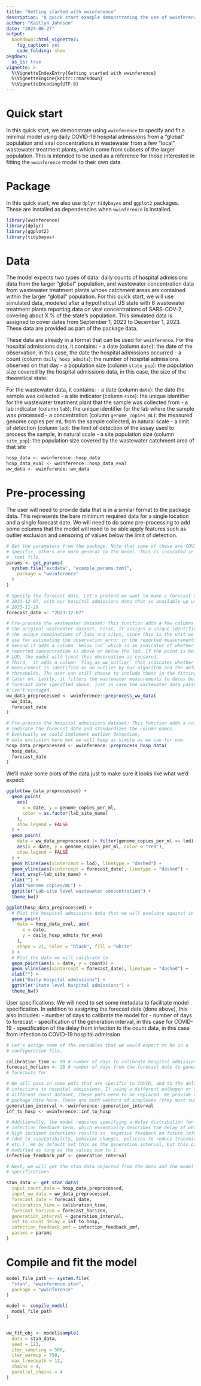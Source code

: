```yaml
---
title: "Getting started with wwinference"
description: "A quick start example demonstrating the use of wwinference to jointly fit wastewater and hospital admissions data"
author: "Kaitlyn Johnson"
date: "2024-06-27"
output:
  bookdown::html_vignette2:
    fig_caption: yes
    code_folding: show
pkgdown:
  as_is: true
vignette: >
  %\VignetteIndexEntry{Getting started with wwinference}
  %\VignetteEngine{knitr::rmarkdown}
  %\VignetteEncoding{UTF-8}
---
```


# Quick start

In this quick start, we demonstrate using `wwinference` to specify and fit a
minimal model using daily COVID-19 hospital admissions from a "global" population and
viral concentrations in wastewater from a few "local" wastewater treatment plants,
which come from subsets of the larger population.
This is intended to be used as a reference for those
interested in fitting the `wwinference` model to their own data.

# Package

In this quick start, we also use `dplyr` `tidybayes` and `ggplot2` packages.
These are installed as dependencies when `wwinference` is installed.

```r
library(wwinference)
library(dplyr)
library(ggplot2)
library(tidybayes)
```

# Data

The model expects two types of data: daily counts of hospital admissions data
from the larger "global" population, and wastewater concentration
data from wastewater treatment plants whose catchment areas are contained within
the larger "global" population. For this quick start, we will use
simulated data, modeled after a hypothetical US state with 6 wastewater treatment
plants reporting data on viral concentrations of SARS-COV-2, covering about X %
of the state's population. This simulated data is assigned to cover dates
from September 1, 2023 to December 1, 2023. These data are provided as part
of the package data.

These data are already in a format that can be used for `wwinference`. For the
hospital admissions data, it contains:
- a date (column `date`): the date of the observation, in this case, the date
the hospital admissions occurred
- a count (column `daily_hosp_admits`): the number of hospital admissions observed on that day
- a population size (column `state_pop`): the population size covered
by the hospital admissions data, in this case, the size of the theoretical state.

For the wastewater data, it contains:
- a date (column `date`): the date the sample was collected
- a site indicator (column `site`): the unique identifier for the wastewater treatment plant
that the sample was collected from
- a lab indicator (column `lab`): the unique identifier for the lab where the sample was processed
- a concentration (column `genome_copies_mL`): the measured genome copies per mL from
the sample collected, in natural scale
- a limit of detection (column `lod`): the limit of detection of the assay used to
process the sample, in natural scale
- a site population size (column `site_pop`): the population size covered by the
wastewater catchment area of that site

```r
hosp_data <- wwinference::hosp_data
hosp_data_eval <- wwinference::hosp_data_eval
ww_data <- wwinference::ww_data
```

# Pre-processing
The user will need to provide data that is in a similar format to the package
data. This represents the bare minimum required data for a single location
and a single forecast date. We will need to do some pre-processing to add
some columns that the model will need to be able apply features such
as outlier exclusion and censoring of values below the limit of detection.
```r
# Get the parameters from the package. Note that some of these are COVID
# specific, others are more general to the model. This is indicated in the
# .toml file.
params <- get_params(
  system.file("extdata", "example_params.toml",
    package = "wwinference"
  )
)

# Specify the forecast date. Let's pretend we want to make a forecast on
# 2023-12-07, with our hospital admissions data that is available up until
# 2023-11-29
forecast_date <- "2023-12-07"

# Pre-process the wastewater dataset: this function adds a few columns to
# the original wastewater dataset. First, it assigns a unique identifier
# the unique combinations of labs and sites, since this is the unit we will
# use for estimating the observation error in the reported measurements.
# Second it adds a column `below_lod` which is an indicator of whether the
# reported concentration is above or below the lod. If the point is below the
# LOD, the model will treat this observation as censored.
# Third,  it adds a column `flag_as_ww_outlier` that indicates whether the
# measurement is identified as an outlier by our algorithm and the default
# thresholds. The user can still choose to include these in the fitting process
# later on. Lastly, it filters the wastewater measurements to dates before the
# forecast date specified above, just in case the wastewater data passed in
# isn't vintaged.
ww_data_preprocessed <- wwinference::preprocess_ww_data(
  ww_data,
  forecast_date
)

# Pre-process the hospital admissions dataset: This function adds a column to
# indicate the forecast date and standardizes the column names.
# Eventually we could implement outlier detection,
# data exclusion here but we will keep as simple as we can for now.
hosp_data_preprocessed <- wwinference::preprocess_hosp_data(
  hosp_data,
  forecast_date
)
```

We'll make some plots of the data just to make sure it looks like what we'd expect:

```r
ggplot(ww_data_preprocessed) +
  geom_point(
    aes(
      x = date, y = genome_copies_per_ml,
      color = as.factor(lab_site_name)
    ),
    show.legend = FALSE
  ) +
  geom_point(
    data = ww_data_preprocessed |> filter(genome_copies_per_ml <= lod),
    aes(x = date, y = genome_copies_per_ml, color = "red"),
    show.legend = FALSE
  ) +
  geom_hline(aes(yintercept = lod), linetype = "dashed") +
  geom_vline(aes(xintercept = forecast_date), linetype = "dashed") +
  facet_wrap(~lab_site_name) +
  xlab("") +
  ylab("Genome copies/mL") +
  ggtitle("Lab-site level wastewater concentration") +
  theme_bw()

ggplot(hosp_data_preprocessed) +
  # Plot the hospital admissions data that we will evaluate against in white
  geom_point(
    data = hosp_data_eval, aes(
      x = date,
      y = daily_hosp_admits_for_eval
    ),
    shape = 21, color = "black", fill = "white"
  ) +
  # Plot the data we will calibrate to
  geom_point(aes(x = date, y = count)) +
  geom_vline(aes(xintercept = forecast_date), linetype = "dashed") +
  xlab("") +
  ylab("Daily hospital admissions") +
  ggtitle("State level hospital admissions") +
  theme_bw()
```
User specifications:
We will need to set some metadata to facilitate model specification. In addition
to assigning the forecast date (done above), this also includes:
- number of days to calibrate the model for
- number of days to forecast
- specification of the generation interval, in this case for COVID-19
- specification of the delay from infection to the count data, in this case
 from infection to COVID-19 hospital admission

```r
# Let's assign some of the variables that we would expect to be in a
# configuration file.

calibration_time <- 90 # number of days to calibrate hospital admissions to
forecast_horizon <- 28 # number of days from the forecast date to generate
# forecasts for

# We will pass in some pmfs that are specific to COVID, and to the delay from
# infections to hospital admissions. If using a different pathogen or a
# different count dataset, these pmfs need to be replaced. We provide them as
# package data here. These are both vectors of simplexes (they must sum to 1).
generation_interval <- wwinference::generation_interval
inf_to_hosp <- wwinference::inf_to_hosp

# Additionally, the model requires specifying a delay distribution for the
# infection feedback term, which essentially describes the delay at which
# high incident infections results in  negative feedback on future infections
# (due to susceptibility, behavior changes, policies to reduce transmission,
# etc.). We by default set this as the generation interval, but this can be
# modified as long as the values sum to 1.
infection_feedback_pmf <- generation_interval

# Next, we will get the stan data objected from the data and the model
# specifications

stan_data <- get_stan_data(
  input_count_data = hosp_data_preprocessed,
  input_ww_data = ww_data_preprocessed,
  forecast_date = forecast_date,
  calibration_time = calibration_time,
  forecast_horizon = forecast_horizon,
  generation_interval = generation_interval,
  inf_to_count_delay = inf_to_hosp,
  infection_feedback_pmf = infection_feedback_pmf,
  params = params
)
```
# Compile and fit the model
```r
model_file_path <- system.file(
  "stan", "wwinference.stan",
  package = "wwinference"
)

model <- compile_model(
  model_file_path
)


ww_fit_obj <- model$sample(
  data = stan_data,
  seed = 123,
  iter_sampling = 500,
  iter_warmup = 750,
  max_treedepth = 12,
  chains = 4,
  parallel_chains = 4
)
```
